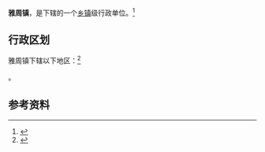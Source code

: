 {{中国乡级行政区|32/06/21/109/000}}

'''雅周镇'''，是{{PRC admin/fullname|32/06/21/109/000|3}}下辖的一个[[乡镇|乡镇]]级行政单位。<ref>{{PRC admin/ref sgc|{{PRC admin/parent|32/06/21/109/000}}}}</ref>

== 行政区划 ==

雅周镇下辖以下地区：<ref>{{PRC admin/ref sgc|32/06/21/109/000}}</ref>

{{PRC admin/children|32/06/21/109/000}}。

== 参考资料 ==

{{reflist}}

{{行政区划小作品}}
{{PRC admin/navcat|32/06/21/109/000}}